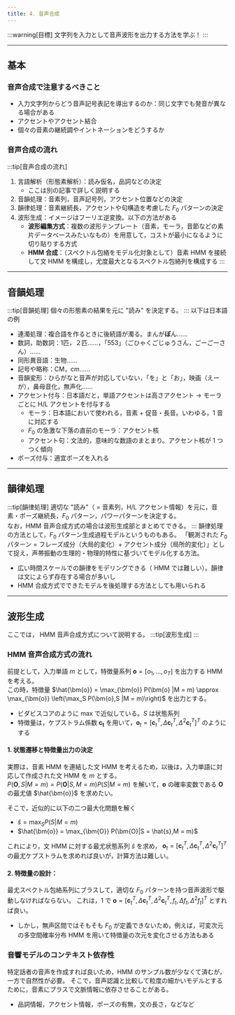 ```yaml
---
title: 4. 音声合成
---
```


:::warning[目標]
文字列を入力として音声波形を出力する方法を学ぶ！
:::

---
## 基本

### 音声合成で注意するべきこと
- 入力文字列からどう音声記号表記を導出するのか：同じ文字でも発音が異なる場合がある
- アクセントやアクセント結合
- 個々の音素の継続調やイントネーションをどうするか

### 音声合成の流れ
:::tip[音声合成の流れ]
1. 言語解析（形態素解析）：読み仮名，品詞などの決定
    - ここは別の記事で詳しく説明する
2. 音韻処理：音素列，音声記号列，アクセント位置などの決定
3. 韻律処理：音素継続長，アクセントや句構造を考慮した $F_0$ パターンの決定
4. 波形生成：イメージはフーリエ逆変換。以下の方法がある
    - **波形編集方式**：複数の波形テンプレート（音素，モーラ，音節などの素片データベースみたいなもの）を用意して，コストが最小になるように切り貼りする方式
    - **HMM 合成**：（スペクトル包絡をモデル化対象として）音素 HMM を接続して文 HMM を構成し，尤度最大となるスペクトル包絡列を構成する
:::

---
## 音韻処理
:::tip[音韻処理]
個々の形態素の結果を元に "読み" を決定する。
:::
以下は日本語の例
- 連濁処理：複合語を作るときに後続語が濁る。まんが**ぼ**ん……
- 数詞，助数詞：1匹，２匹……，「553」（ごひゃくごじゅうさん，ごーごーさん）……
- 同形異音語：生物……
- 記号や略称：CM，cm……
- 音韻変形：ひらがなと音声が対応していない，「を」と「お」，映画（えーが），鼻母音化，無声化……
- アクセント付与：日本語だと，単語アクセントは高さアクセント $\rightarrow$  モーラごとに H/L アクセントを付与する
    - モーラ：日本語において使われる，音素 + 促音・長音。いわゆる，1 音に対応する
    - $F_0$ の急激な下落の直前のモーラ：アクセント核
    - アクセント句：文法的，意味的な数語のまとまり。アクセント核が 1 つつく傾向
- ポーズ付与：適宜ポーズを入れる

---
## 韻律処理
:::tip[韻律処理]
適切な "読み"（ = 音素列，H/L アクセント情報）を元に，音素・ポーズ継続長，$F_0$ パターン，パワーパターンを決定する。  
なお，HMM 音声合成方式の場合は波形生成部とまとめてできる。
:::
韻律処理の方法として，$F_0$ パターン生成過程モデルというものもある。
「観測された $F_0$ パターン = フレーズ成分（大局的変化）+ アクセント成分（局所的変化）」として捉え，声帯振動の生理的・物理的特性に基づいてモデル化する方法。
- 広い時間スケールでの韻律をモデリングできる（ HMM では難しい）。韻律は文によらず存在する場合が多いし
- HMM 合成方式でできたモデルを後処理する方法としても用いられる

---
## 波形生成
ここでは， HMM 音声合成方式について説明する。
:::tip[波形生成]
:::

### HMM 音声合成方式の流れ
前提として，入力単語 $m$  として，特徴量系列 $\bm{o} = [o_1,…,o_T]$ を出力する HMM を考える。  
この時，特徴量 $\hat{\bm{o}} = \max_{\bm{o}} P(\bm{o} |M = m) \approx \max_{\bm{o}} \left(\max_S P(\bm{o},S |M = m)\right)$ を出力とする。
- ビダビスコアのように max で近似している。$S$ は状態系列
- 特徴量は，ケプストラム係数 $\bm{c_t}$ を用いて，$\bm{o}_t=[\bm{c}_t^T, \Delta \bm{c}_t^T, \Delta^2 \bm{c}_t^T]^T$ のようにする

#### 1. 状態遷移と特徴量出力の決定
実際は，音素 HMM を連結した文 HMM を考えるため，以後は，入力単語に対応して作成された文 HMM を $m$ とする。  
$P(\bm{O},S|M = m) = P(\bm{O}|S,M = m)P(S|M = m)$ を解いて，$\bm{o}$ の確率変数である $\bm{O}$ の最尤値 $\hat{\bm{o}}$ を求めたい。

そこで，近似的に以下の二つ最大化問題を解く
- $\hat{s} = \max_S P(S|M = m)$
- $\hat{\bm{o}} = \max_{\bm{O}} P(\bm{O}|S = \hat{s},M = m)$

これにより，文 HMM に対する最尤状態系列 $\hat{s}$ を求め，
$\bm{o}_t=[\bm{c}_t^T, \Delta \bm{c}_t^T, \Delta^2 \bm{c}_t^T]^T$ の最尤ケプストラムを求めれば良いが，計算方法は難しい。

#### 2. 特徴量の設計：
最尤スペクトル包絡系列にブラスして，適切な $F_0$ パターンを持つ音声波形で駆動しなければならない。
これは，1 で $\bm{o} =  [\bm{c}_t^T, \Delta \bm{c}_t^T, \Delta^2 \bm{c}_t^T, f_t, \Delta f_t, \Delta^2 f_t]^T$ とすれば良い。
- しかし，無声区間ではそもそも $F_0$ が定義できないため，例えば，可変次元の多空間確率分布 HMM を用いて特徴量の次元を変化させる方法もある

### 音響モデルのコンテキスト依存性
特定話者の音声を作成すれば良いため，HMM のサンプル数が少なくて済むが，一方で自然性が必要。
そこで，音声認識と比較して粒度の細かいモデルとするために，音素にプラスで文脈情報に依存させることがある。
- 品詞情報，アクセント情報，ポーズの有無，文の長さ，などなど
